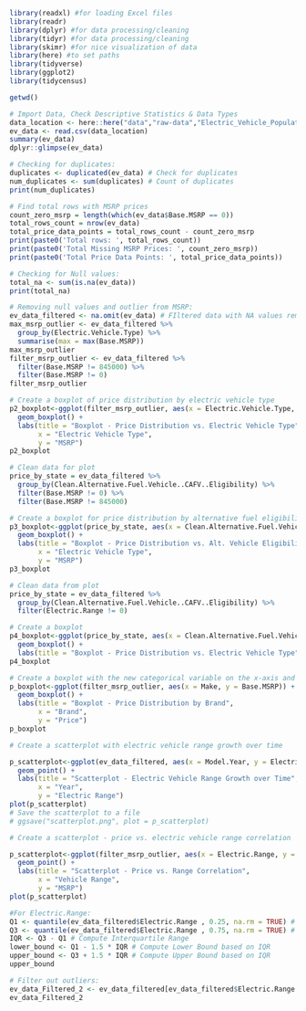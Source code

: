 ```r
library(readxl) #for loading Excel files
library(readr)
library(dplyr) #for data processing/cleaning
library(tidyr) #for data processing/cleaning
library(skimr) #for nice visualization of data 
library(here) #to set paths
library(tidyverse)
library(ggplot2)
library(tidycensus)
```


```r
getwd()
```

```r
# Import Data, Check Descriptive Statistics & Data Types
data_location <- here::here("data","raw-data","Electric_Vehicle_Population_Data.csv")
ev_data <- read.csv(data_location)
summary(ev_data)
dplyr::glimpse(ev_data)
```

```r
# Checking for duplicates:
duplicates <- duplicated(ev_data) # Check for duplicates
num_duplicates <- sum(duplicates) # Count of duplicates
print(num_duplicates)
```

```r
# Find total rows with MSRP prices
count_zero_msrp = length(which(ev_data$Base.MSRP == 0))
total_rows_count = nrow(ev_data)
total_price_data_points = total_rows_count - count_zero_msrp
print(paste0('Total rows: ', total_rows_count))
print(paste0('Total Missing MSRP Prices: ', count_zero_msrp))
print(paste0('Total Price Data Points: ', total_price_data_points))
```


```r
# Checking for Null values:
total_na <- sum(is.na(ev_data))
print(total_na)
```

```r
# Removing null values and outlier from MSRP:
ev_data_filtered <- na.omit(ev_data) # FIltered data with NA values removed
max_msrp_outlier <- ev_data_filtered %>%
  group_by(Electric.Vehicle.Type) %>%
  summarise(max = max(Base.MSRP)) 
max_msrp_outlier
filter_msrp_outlier <- ev_data_filtered %>%
  filter(Base.MSRP != 845000) %>%
  filter(Base.MSRP != 0)
filter_msrp_outlier
```

```r
# Create a boxplot of price distribution by electric vehicle type
p2_boxplot<-ggplot(filter_msrp_outlier, aes(x = Electric.Vehicle.Type, y = Base.MSRP)) +
  geom_boxplot() +
  labs(title = "Boxplot - Price Distribution vs. Electric Vehicle Type",
       x = "Electric Vehicle Type",
       y = "MSRP")
p2_boxplot 
```

```r
# Clean data for plot
price_by_state = ev_data_filtered %>% 
  group_by(Clean.Alternative.Fuel.Vehicle..CAFV..Eligibility) %>%
  filter(Base.MSRP != 0) %>%
  filter(Base.MSRP != 845000)

# Create a boxplot for price distribution by alternative fuel eligibility
p3_boxplot<-ggplot(price_by_state, aes(x = Clean.Alternative.Fuel.Vehicle..CAFV..Eligibility, y = Base.MSRP)) +
  geom_boxplot() +
  labs(title = "Boxplot - Price Distribution vs. Alt. Vehicle Eligibility",
       x = "Electric Vehicle Type",
       y = "MSRP")
p3_boxplot 
```

```r
# Clean data from plot
price_by_state = ev_data_filtered %>% 
  group_by(Clean.Alternative.Fuel.Vehicle..CAFV..Eligibility) %>%
  filter(Electric.Range != 0) 

# Create a boxplot
p4_boxplot<-ggplot(price_by_state, aes(x = Clean.Alternative.Fuel.Vehicle..CAFV..Eligibility, y = Electric.Range)) +
  geom_boxplot() +
  labs(title = "Boxplot - Price Distribution vs. Electric Vehicle Type")
p4_boxplot 
```
```r
# Create a boxplot with the new categorical variable on the x-axis and height on the y-axis
p_boxplot<-ggplot(filter_msrp_outlier, aes(x = Make, y = Base.MSRP)) +
  geom_boxplot() +
  labs(title = "Boxplot - Price Distribution by Brand",
       x = "Brand",
       y = "Price")
p_boxplot
```
``` r
# Create a scatterplot with electric vehicle range growth over time

p_scatterplot<-ggplot(ev_data_filtered, aes(x = Model.Year, y = Electric.Range)) +
  geom_point() +
  labs(title = "Scatterplot - Electric Vehicle Range Growth over Time",
       x = "Year",
       y = "Electric Range")
plot(p_scatterplot)
# Save the scatterplot to a file
# ggsave("scatterplot.png", plot = p_scatterplot)
```


``` r
# Create a scatterplot - price vs. electric vehicle range correlation

p_scatterplot<-ggplot(filter_msrp_outlier, aes(x = Electric.Range, y = Base.MSRP)) +
  geom_point() +
  labs(title = "Scatterplot - Price vs. Range Correlation",
       x = "Vehicle Range",
       y = "MSRP")
plot(p_scatterplot)
```

```r
#For Electric.Range:
Q1 <- quantile(ev_data_filtered$Electric.Range , 0.25, na.rm = TRUE) # First Quartile
Q3 <- quantile(ev_data_filtered$Electric.Range , 0.75, na.rm = TRUE) # Third Quartile
IQR <- Q3 - Q1 # Compute Interquartile Range
lower_bound <- Q1 - 1.5 * IQR # Compute Lower Bound based on IQR
upper_bound <- Q3 + 1.5 * IQR # Compute Upper Bound based on IQR
upper_bound
```


```r
# Filter out outliers:
ev_data_Filtered_2 <- ev_data_filtered[ev_data_filtered$Electric.Range > lower_bound & ev_data_filtered$Electric.Range < upper_bound, ]
ev_data_Filtered_2
```




